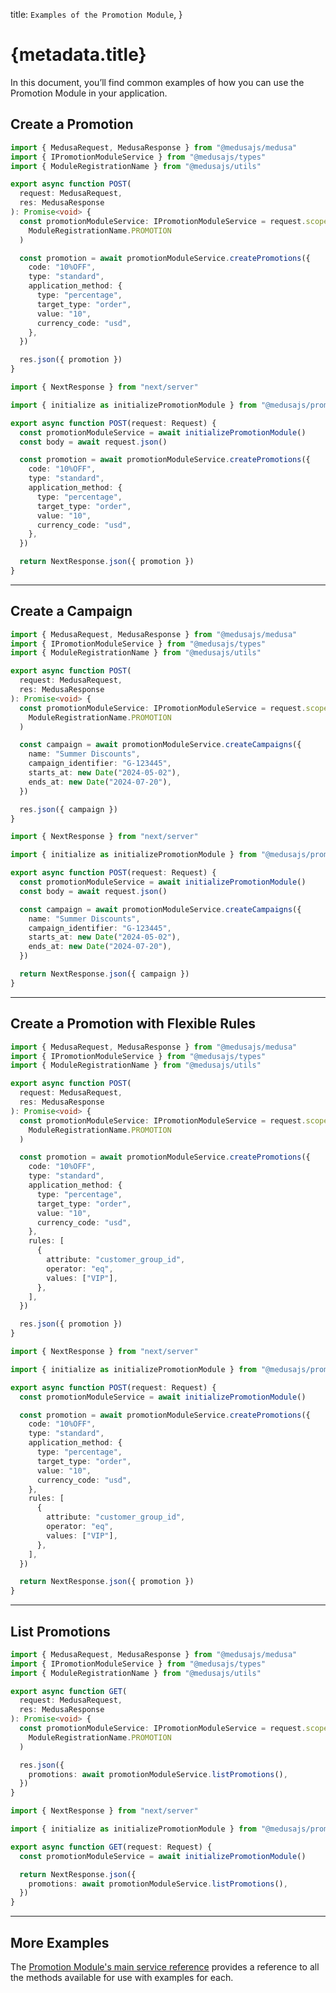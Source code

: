 
  title: `Examples of the Promotion Module`,
}

# {metadata.title}

In this document, you’ll find common examples of how you can use the Promotion Module in your application.

## Create a Promotion

<CodeTabs groupId="app-type">
  <CodeTab label="Medusa API Router" value="medusa">

```ts
import { MedusaRequest, MedusaResponse } from "@medusajs/medusa"
import { IPromotionModuleService } from "@medusajs/types"
import { ModuleRegistrationName } from "@medusajs/utils"

export async function POST(
  request: MedusaRequest,
  res: MedusaResponse
): Promise<void> {
  const promotionModuleService: IPromotionModuleService = request.scope.resolve(
    ModuleRegistrationName.PROMOTION
  )

  const promotion = await promotionModuleService.createPromotions({
    code: "10%OFF",
    type: "standard",
    application_method: {
      type: "percentage",
      target_type: "order",
      value: "10",
      currency_code: "usd",
    },
  })

  res.json({ promotion })
}
```

  </CodeTab>
  <CodeTab label="Next.js App Router" value="nextjs">

```ts
import { NextResponse } from "next/server"

import { initialize as initializePromotionModule } from "@medusajs/promotion"

export async function POST(request: Request) {
  const promotionModuleService = await initializePromotionModule()
  const body = await request.json()

  const promotion = await promotionModuleService.createPromotions({
    code: "10%OFF",
    type: "standard",
    application_method: {
      type: "percentage",
      target_type: "order",
      value: "10",
      currency_code: "usd",
    },
  })

  return NextResponse.json({ promotion })
}
```

  </CodeTab>
</CodeTabs>

---

## Create a Campaign

<CodeTabs groupId="app-type">
  <CodeTab label="Medusa API Router" value="medusa">

```ts
import { MedusaRequest, MedusaResponse } from "@medusajs/medusa"
import { IPromotionModuleService } from "@medusajs/types"
import { ModuleRegistrationName } from "@medusajs/utils"

export async function POST(
  request: MedusaRequest,
  res: MedusaResponse
): Promise<void> {
  const promotionModuleService: IPromotionModuleService = request.scope.resolve(
    ModuleRegistrationName.PROMOTION
  )

  const campaign = await promotionModuleService.createCampaigns({
    name: "Summer Discounts",
    campaign_identifier: "G-123445",
    starts_at: new Date("2024-05-02"),
    ends_at: new Date("2024-07-20"),
  })

  res.json({ campaign })
}
```

  </CodeTab>
  <CodeTab label="Next.js App Router" value="nextjs">

```ts
import { NextResponse } from "next/server"

import { initialize as initializePromotionModule } from "@medusajs/promotion"

export async function POST(request: Request) {
  const promotionModuleService = await initializePromotionModule()
  const body = await request.json()

  const campaign = await promotionModuleService.createCampaigns({
    name: "Summer Discounts",
    campaign_identifier: "G-123445",
    starts_at: new Date("2024-05-02"),
    ends_at: new Date("2024-07-20"),
  })

  return NextResponse.json({ campaign })
}
```

  </CodeTab>
</CodeTabs>

---

## Create a Promotion with Flexible Rules

<CodeTabs groupId="app-type">
  <CodeTab label="Medusa API Router" value="medusa">

```ts
import { MedusaRequest, MedusaResponse } from "@medusajs/medusa"
import { IPromotionModuleService } from "@medusajs/types"
import { ModuleRegistrationName } from "@medusajs/utils"

export async function POST(
  request: MedusaRequest,
  res: MedusaResponse
): Promise<void> {
  const promotionModuleService: IPromotionModuleService = request.scope.resolve(
    ModuleRegistrationName.PROMOTION
  )

  const promotion = await promotionModuleService.createPromotions({
    code: "10%OFF",
    type: "standard",
    application_method: {
      type: "percentage",
      target_type: "order",
      value: "10",
      currency_code: "usd",
    },
    rules: [
      {
        attribute: "customer_group_id",
        operator: "eq",
        values: ["VIP"],
      },
    ],
  })

  res.json({ promotion })
}
```

  </CodeTab>
  <CodeTab label="Next.js App Router" value="nextjs">

```ts
import { NextResponse } from "next/server"

import { initialize as initializePromotionModule } from "@medusajs/promotion"

export async function POST(request: Request) {
  const promotionModuleService = await initializePromotionModule()

  const promotion = await promotionModuleService.createPromotions({
    code: "10%OFF",
    type: "standard",
    application_method: {
      type: "percentage",
      target_type: "order",
      value: "10",
      currency_code: "usd",
    },
    rules: [
      {
        attribute: "customer_group_id",
        operator: "eq",
        values: ["VIP"],
      },
    ],
  })

  return NextResponse.json({ promotion })
}
```

  </CodeTab>
</CodeTabs>

---

## List Promotions

<CodeTabs groupId="app-type">
  <CodeTab label="Medusa API Router" value="medusa">

```ts
import { MedusaRequest, MedusaResponse } from "@medusajs/medusa"
import { IPromotionModuleService } from "@medusajs/types"
import { ModuleRegistrationName } from "@medusajs/utils"

export async function GET(
  request: MedusaRequest,
  res: MedusaResponse
): Promise<void> {
  const promotionModuleService: IPromotionModuleService = request.scope.resolve(
    ModuleRegistrationName.PROMOTION
  )

  res.json({
    promotions: await promotionModuleService.listPromotions(),
  })
}
```

  </CodeTab>
  <CodeTab label="Next.js App Router" value="nextjs">

```ts
import { NextResponse } from "next/server"

import { initialize as initializePromotionModule } from "@medusajs/promotion"

export async function GET(request: Request) {
  const promotionModuleService = await initializePromotionModule()

  return NextResponse.json({
    promotions: await promotionModuleService.listPromotions(),
  })
}
```

  </CodeTab>
</CodeTabs>

---

## More Examples

The [Promotion Module's main service reference](/references/promotion) provides a reference to all the methods available for use with examples for each.
